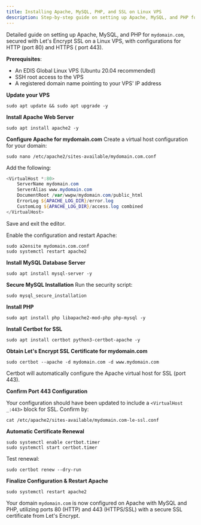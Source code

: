 ```yaml
---
title: Installing Apache, MySQL, PHP, and SSL on Linux VPS
description: Step-by-step guide on setting up Apache, MySQL, and PHP for `mydomain.com`, secured with Let's Encrypt SSL on a Linux VPS, with configurations for ports 80 and 443.
---
```


Detailed guide on setting up Apache, MySQL, and PHP for `mydomain.com`, secured with Let's Encrypt SSL on a Linux VPS, with configurations for HTTP (port 80) and HTTPS ( port 443).&#x20;

**Prerequisites**:

- An EDIS Global Linux VPS (Ubuntu 20.04 recommended)
- SSH root access to the VPS
- A registered domain name pointing to your VPS' IP address

**Update your VPS**

```shell
sudo apt update && sudo apt upgrade -y
```

**Install Apache Web Server**

```shell
sudo apt install apache2 -y
```

**Configure Apache for mydomain.com**
Create a virtual host configuration for your domain:

```shell
sudo nano /etc/apache2/sites-available/mydomain.com.conf
```

Add the following:

```powershell
<VirtualHost *:80>
    ServerName mydomain.com
    ServerAlias www.mydomain.com
    DocumentRoot /var/wwpw/mydomain.com/public_html
    ErrorLog ${APACHE_LOG_DIR}/error.log
    CustomLog ${APACHE_LOG_DIR}/access.log combined
</VirtualHost>
```

Save and exit the editor.

Enable the configuration and restart Apache:

```shell
sudo a2ensite mydomain.com.conf
sudo systemctl restart apache2
```

**Install MySQL Database Server**

```shell
sudo apt install mysql-server -y
```

**Secure MySQL Installation**
Run the security script:

```shell
sudo mysql_secure_installation
```

**Install PHP**

```shell
sudo apt install php libapache2-mod-php php-mysql -y
```

**Install Certbot for SSL**

```shell
sudo apt install certbot python3-certbot-apache -y
```

**Obtain Let's Encrypt SSL Certificate for mydomain.com**

```shell
sudo certbot --apache -d mydomain.com -d www.mydomain.com
```

Certbot will automatically configure the Apache virtual host for SSL (port 443).

**Confirm Port 443 Configuration**

Your configuration should have been updated to include a `<VirtualHost _:443>` block for SSL. Confirm by:

```shell
cat /etc/apache2/sites-available/mydomain.com-le-ssl.conf
```

**Automatic Certificate Renewal**

```shell
sudo systemctl enable certbot.timer
sudo systemctl start certbot.timer
```

Test renewal:

```shell
sudo certbot renew --dry-run
```

**Finalize Configuration & Restart Apache**

```shell
sudo systemctl restart apache2
```

Your domain `mydomain.com` is now configured on Apache with MySQL and PHP, utilizing ports 80 (HTTP) and 443 (HTTPS/SSL) with a secure SSL certificate from Let's Encrypt.

